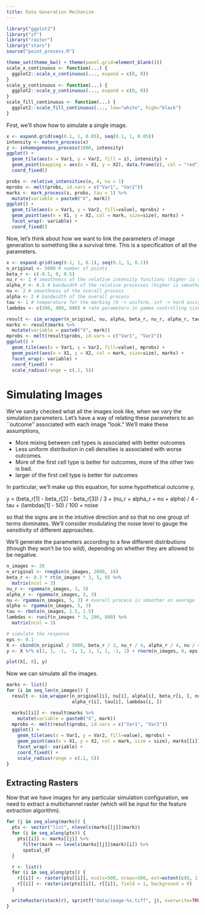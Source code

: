 ```yaml
---
title: Data Generation Mechanism
---
```


```r
library("ggplot2")
library("sf")
library("raster")
library("stars")
source("point_process.R")

theme_set(theme_bw() + theme(panel.grid=element_blank()))
scale_x_continuous <- function(...) {
  ggplot2::scale_x_continuous(..., expand = c(0, 0))
}
scale_y_continuous <- function(...) {
  ggplot2::scale_y_continuous(..., expand = c(0, 0))
}
scale_fill_continuous <- function(...) {
  ggplot2::scale_fill_continuous(..., low="white", high="black")
}
```

First, we'll show how to simulate a single image.

```r
x <- expand.grid(seq(0.1, 1, 0.05), seq(0.1, 1, 0.05))
intensity <- matern_process(x)
z <- inhomogeneous_process(1000, intensity)
ggplot() +
  geom_tile(aes(x = Var1, y = Var2, fill = z), intensity) +
  geom_point(mapping = aes(x = X1, y = X2), data.frame(z), col = "red") +
  coord_fixed()

probs <- relative_intensities(x, 4, nu = 1)
mprobs <- melt(probs, id.vars = c("Var1", "Var2"))
marks <- mark_process(z, probs, tau = 1) %>%
  mutate(variable = paste0("X", mark))
ggplot() +
  geom_tile(aes(x = Var1, y = Var2, fill=value), mprobs) +
  geom_point(aes(x = X1, y = X2, col = mark, size=size), marks) +
  facet_wrap(~ variable) +
  coord_fixed()
```

Now, let's think about how we want to link the parameters of image generation to
something like a survival time. This is a specification of all the parameters.

```r
x <- expand.grid(seq(0.1, 1, 0.1), seq(0.1, 1, 0.1))
n_original <- 5000 # number of points
beta_r <- c(-0.5, 0, 0.5)
nu_r <- 1 # smoothness of the relative intensity functions (higher is smoother)
alpha_r <- 0.5 # bandwidth of the relative processes (higher is smoother)
nu <- 2 # smoothness of the overall process
alpha <- 2 # bandwidth of the overall process
tau <- 1 # temperature for the marking (0 -> uniform, inf -> hard assignment)
lambdas <- c(200, 400, 800) # rate parameters in gamma controlling size
```

```r
result <- sim_wrapper(n_original, nu, alpha, beta_r, nu_r, alpha_r, tau, lambdas)
marks <- result$marks %>%
  mutate(variable = paste0("X", mark))
mprobs <- melt(result$probs, id.vars = c("Var1", "Var2"))
ggplot() +
  geom_tile(aes(x = Var1, y = Var2, fill=value), mprobs) +
  geom_point(aes(x = X1, y = X2, col = mark, size=size), marks) +
  facet_wrap(~ variable) +
  coord_fixed() +
  scale_radius(range = c(.1, 5))
```

# Simulating Images

We've sanity checked what all the images look like, when we vary the simulation
parameters. Let's have a way of relating these parameters to an ``outcome''
associated with each image "look." We'll make these assumptions,

* More mixing between cell types is associated with better outcomes
* Less uniform distribution in cell densities is associated with worse outcomes.
* More of the first cell type is better for outcomes, more of the other two is bad.
* larger of the first cell type is better for outcomes

In particular, we'll make up this equation, for some hypothetical outcome y,

 y =  (beta_r[1] - beta_r[2] - beta_r[3]) / 3 + (nu_r + alpha_r + nu + alpha) / 4 - tau + (lambdas[1] - 50) / 100 + noise

so that the signs are in the intuitive direction and so that no one group of
terms dominates. We'll consider modulating the noise level to gauge the
sensitivity of different approaches.

We'll generate the parameters according to a few different distributions (though
they won't be too wild), depending on whether they are allowed to be negative.

```r
n_images <- 20
n_original <- rnegbin(n_images, 2000, 10)
beta_r <- 0.3 * rt(n_images * 3, 5, 0) %>%
  matrix(ncol = 3)
nu_r <- rgamma(n_images, 3, 3)
alpha_r <- rgamma(n_images, 3, 3)
nu <- rgamma(n_images, 5, 3) # overall process is smoother on average
alpha <- rgamma(n_images, 5, 3)
tau <- rbeta(n_images, 1.5, 1.5)
lambdas <- runif(n_images * 3, 200, 800) %>%
  matrix(ncol = 3)

# simulate the response
eps <- 0.1
X <- cbind(n_original / 5000, beta_r / 3, nu_r / 4, alpha_r / 4, nu / 4, alpha / 4, tau, (lambdas[, 1] - 50) / 800)
y <- X %*% c(1, 1, -1, -1, 1, 1, 1, 1, -1, 1) + rnorm(n_images, 0, eps)

plot(X[, 8], y)
```

Now we can simulate all the images.

```r
marks <- list()
for (i in seq_len(n_images)) {
  result <- sim_wrapper(n_original[i], nu[i], alpha[i], beta_r[i, ], nu_r[i],
                        alpha_r[i], tau[i], lambdas[i, ])

  marks[[i]] <- result$marks %>%
    mutate(variable = paste0("X", mark))
  mprobs <- melt(result$probs, id.vars = c("Var1", "Var2"))
  ggplot() +
    geom_tile(aes(x = Var1, y = Var2, fill=value), mprobs) +
    geom_point(aes(x = X1, y = X2, col = mark, size = size), marks[[i]]) +
    facet_wrap(~ variable) +
    coord_fixed() +
    scale_radius(range = c(.1, 5))
}
```

## Extracting Rasters

Now that we have images for any particular simulation configuration, we need to
extract a multichannel raster (which will be input for the feature extraction
algorithm).

```r
for (j in seq_along(marks)) {
  pts <- vector("list", nlevels(marks[[j]]$mark))
  for (i in seq_along(pts)) {
    pts[[i]] <- marks[[j]] %>%
      filter(mark == levels(marks[[j]]$mark)[i]) %>%
      spatial_df
  }

  r <- list()
  for (i in seq_along(pts)) {
    r[[i]] <- raster(pts[[i]], ncols=500, nrows=500, ext=extent(c(0, 1, 0, 1)))
    r[[i]] <- rasterize(pts[[i]], r[[i]], field = 1, background = 0)
  }

  writeRaster(stack(r), sprintf("data/image-%s.tiff", j), overwrite=TRUE)
}
```
